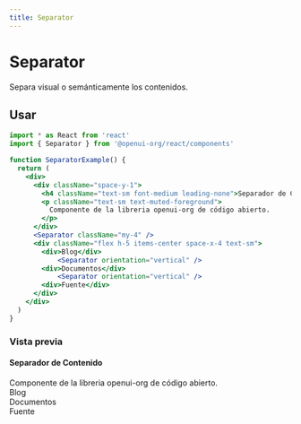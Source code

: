 ```yaml
---
title: Separator
---
```



# Separator

Separa visual o semánticamente los contenidos.

## Usar

```jsx
import * as React from 'react'
import { Separator } from '@openui-org/react/components'

function SeparatorExample() {
  return (
    <div>
      <div className="space-y-1">
        <h4 className="text-sm font-medium leading-none">Separador de Contenido</h4>
        <p className="text-sm text-muted-foreground">
          Componente de la libreria openui-org de código abierto.
        </p>
      </div>
      <Separator className="my-4" />
      <div className="flex h-5 items-center space-x-4 text-sm">
        <div>Blog</div>
            <Separator orientation="vertical" />
        <div>Documentos</div>
            <Separator orientation="vertical" />
        <div>Fuente</div>
      </div>
    </div>
  )
}
```

### Vista previa

<Preview>
    <div>
      <div className="space-y-1">
        <h4 className="text-sm font-medium leading-none">Separador de Contenido</h4>
        <span className="text-sm text-muted-foreground">
          Componente de la libreria openui-org de código abierto.
        </span>
      </div>
      <Separator className="my-4" />
      <div className="flex h-5 items-center space-x-4 text-sm">
        <div>Blog</div>
            <Separator orientation="vertical" />
        <div>Documentos</div>
            <Separator orientation="vertical" />
        <div>Fuente</div>
      </div>
    </div>
</Preview>
